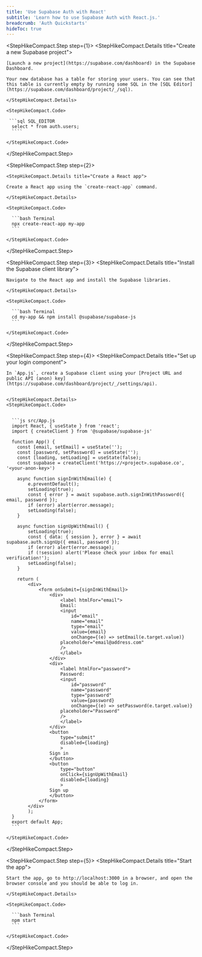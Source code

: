 ```yaml
---
title: 'Use Supabase Auth with React'
subtitle: 'Learn how to use Supabase Auth with React.js.'
breadcrumb: 'Auth Quickstarts'
hideToc: true
---
```


<StepHikeCompact>

  <StepHikeCompact.Step step={1}>
    <StepHikeCompact.Details title="Create a new Supabase project">

    [Launch a new project](https://supabase.com/dashboard) in the Supabase Dashboard.

    Your new database has a table for storing your users. You can see that this table is currently empty by running some SQL in the [SQL Editor](https://supabase.com/dashboard/project/_/sql).

    </StepHikeCompact.Details>

    <StepHikeCompact.Code>

     ```sql SQL_EDITOR
      select * from auth.users;
      ````

    </StepHikeCompact.Code>

  </StepHikeCompact.Step>

  <StepHikeCompact.Step step={2}>

    <StepHikeCompact.Details title="Create a React app">

    Create a React app using the `create-react-app` command.

    </StepHikeCompact.Details>

    <StepHikeCompact.Code>

      ```bash Terminal
      npx create-react-app my-app
      ```

    </StepHikeCompact.Code>

  </StepHikeCompact.Step>

  <StepHikeCompact.Step step={3}>
    <StepHikeCompact.Details title="Install the Supabase client library">

    Navigate to the React app and install the Supabase libraries.

    </StepHikeCompact.Details>

    <StepHikeCompact.Code>

      ```bash Terminal
      cd my-app && npm install @supabase/supabase-js
      ```

    </StepHikeCompact.Code>

  </StepHikeCompact.Step>

  <StepHikeCompact.Step step={4}>
    <StepHikeCompact.Details title="Set up your login component">

    In `App.js`, create a Supabase client using your [Project URL and public API (anon) key](https://supabase.com/dashboard/project/_/settings/api).


    </StepHikeCompact.Details>
    <StepHikeCompact.Code>


      ```js src/App.js
      import React, { useState } from 'react';
      import { createClient } from '@supabase/supabase-js'

      function App() {
        const [email, setEmail] = useState('');
        const [password, setPassword] = useState('');
        const [loading, setLoading] = useState(false);
        const supabase = createClient('https://<project>.supabase.co', '<your-anon-key>')

        async function signInWithEmail(e) {
            e.preventDefault();
            setLoading(true);
            const { error } = await supabase.auth.signInWithPassword({ email, password });
            if (error) alert(error.message);
            setLoading(false);
        }

        async function signUpWithEmail() {
            setLoading(true);
            const { data: { session }, error } = await supabase.auth.signUp({ email, password });
            if (error) alert(error.message);
            if (!session) alert('Please check your inbox for email verification!');
            setLoading(false);
        }

        return (
            <div>
                <form onSubmit={signInWithEmail}>
                    <div>
                        <label htmlFor="email">
                        Email:
                        <input
                            id="email"
                            name="email"
                            type="email"
                            value={email}
                            onChange={(e) => setEmail(e.target.value)}
                        placeholder="email@address.com"
                        />
                        </label>
                    </div>
                    <div>
                        <label htmlFor="password">
                        Password:
                        <input
                            id="password"
                            name="password"
                            type="password"
                            value={password}
                            onChange={(e) => setPassword(e.target.value)}
                        placeholder="Password"
                        />
                        </label>
                    </div>
                    <button
                        type="submit"
                        disabled={loading}
                        >
                    Sign in
                    </button>
                    <button
                        type="button"
                        onClick={signUpWithEmail}
                        disabled={loading}
                        >
                    Sign up
                    </button>
                </form>
            </div>
            );
      }
      export default App;
      ```

    </StepHikeCompact.Code>

  </StepHikeCompact.Step>

  <StepHikeCompact.Step step={5}>
    <StepHikeCompact.Details title="Start the app">

    Start the app, go to http://localhost:3000 in a browser, and open the browser console and you should be able to log in.

    </StepHikeCompact.Details>

    <StepHikeCompact.Code>

      ```bash Terminal
      npm start
      ```

    </StepHikeCompact.Code>

  </StepHikeCompact.Step>
</StepHikeCompact>
